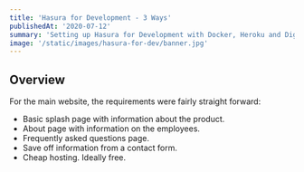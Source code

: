 ```yaml
---
title: 'Hasura for Development - 3 Ways'
publishedAt: '2020-07-12'
summary: 'Setting up Hasura for Development with Docker, Heroku and Digital Ocean'
image: '/static/images/hasura-for-dev/banner.jpg'
---
```


## Overview

For the main website, the requirements were fairly straight forward:

- Basic splash page with information about the product.
- About page with information on the employees.
- Frequently asked questions page.
- Save off information from a contact form.
- Cheap hosting. Ideally free.
